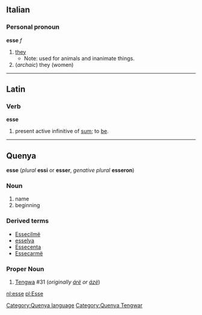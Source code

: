 ==Italian==
===Personal pronoun===
'''esse''' ''f''
# [[they]]
#*Note: used for animals and inanimate things.
# (''archaic'') they (women)

----
==Latin==
===Verb===
'''esse'''

# present active infinitive of [[sum]]; to [[be]].

----

==Quenya==
'''esse''' (''plural'' '''essi''' or '''esser''', ''genative plural'' '''esseron''')
===Noun===
# name
# beginning
===Derived terms===
*[[Essecilmë]]
*[[esselya]]
*[[Essecenta]]
*[[Essecarmë]]

===Proper Noun===
# [[Tengwa]] #31 (''originally [[árë]] or [[ázë]]'')
{{Tengwar|k}}
[[Category:Quenya language]]
[[Category:Quenya Tengwar]]
[[nl:esse]]
[[pl:Esse]]